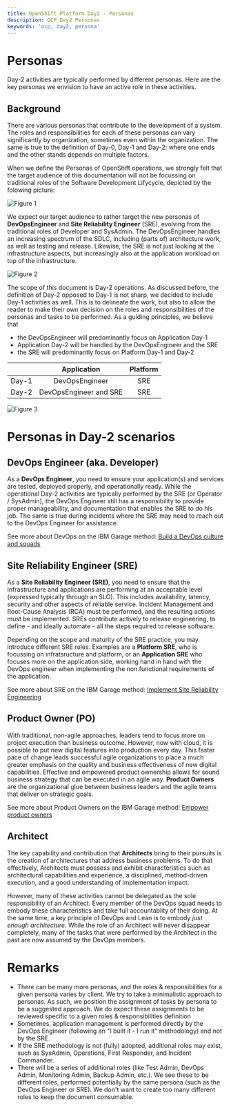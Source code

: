 ```yaml
---
title: OpenShift Platform Day2 - Personas
description: OCP Day2 Personas
keywords: 'ocp, day2, persona'
---
```


# Personas

Day-2 activities are typically performed by different personas. Here are the key personas we envision to have an active role in these activities.

## Background

There are various personas that contribute to the development of a system. The roles and responsibilities for each of these personas can vary significantly by organization, sometimes even within the organization. The same is true to the definition of Day-0, Day-1 and Day-2: where one ends and the other stands depends on multiple factors.

When we define the Personas of OpenShift operations, we strongly felt that the target audience of this documentation will not be focussing on traditional roles of the Software Development Lifycycle, depicted by the folowing picture:

![Figure 1](/assets/img/day2/Persona1.PNG "Figure 1")

We expect our target audience to rather target the new personas of **DevOpsEngineer** and **Site Reliability Engineer** (SRE), evolving from the traditional roles of Developer and SysAdmin. The DevOpsEngineer handles an increasing spectrum of the SDLC, including (parts of) architecture work, as well as testing and release. Likewise, the SRE is not just looking at the infrastructure aspects, but increasingly also at the application workload on top of the infrastructure.

![Figure 2](/assets/img/day2/Persona2.PNG "Figure 2")

The scope of this document is Day-2 operations. As discussed before, the definition of Day-2 opposed to Day-1 is not sharp, we decided to include Day-1 activities as well. This is to delineate the work, but also to allow the reader to make their own decision on the roles and responsibilities of the personas and tasks to be performed. 
As a guiding principles, we believe that
- the DevOpsEngineer will predominantly focus on Application Day-1
- Application Day-2 will be handled by the DevOpsEngineer and the SRE
- the SRE will predominantly focus on Platform Day-1 and Day-2

|               | Application    | Platform       |
| :------------ |:--------------:| :-------------:|
| Day-1         | DevOpsEngineer | SRE            |
| Day-2         | DevOpsEngineer and SRE       | SRE            |


![Figure 3](/assets/img/day2/Persona4.png "Figure 3")

# Personas in Day-2 scenarios

## DevOps Engineer (aka. Developer)
As a **DevOps Engineer**, you need to ensure your application(s) and services are tested, deployed properly, and operationally ready. While the operational Day-2 activities are typically performed by the SRE (or Operator / SysAdmin), the DevOps Engineer still has a responsibility to provide proper manageability, and documentation that enables the SRE to do his job. The same is true during incidents where the SRE may need to reach out to the DevOps Engineer for assistance.

See more about DevOps on the IBM Garage method: [Build a DevOps culture and squads](https://www.ibm.com/garage/method/practices/culture/practice_building_culture/)

## Site Reliability Engineer (SRE)
As a **Site Reliability Engineer (SRE)**, you need to ensure that the Infrastructure and applications are performing at an acceptable level (expressed typically through an SLO). This includes availability, latency, security and other aspects of reliable service. Incident Management and Root-Cause Analysis (RCA) must be performed, and the resulting actions must be implemented. SREs contribute actively to release engineering, to define - and ideally automate - all the steps required to release software.

Depending on the scope and maturity of the SRE practice, you may introduce different SRE roles. Examples are a **Platform SRE**, who is focussing on infratsructure and platform, or an **Application SRE** who focuses more on the application side, working hand in hand with the DevOps engineer when implementing the non.functional requirements of the application.

See more about SRE on the IBM Garage method: [Implement Site Reliability Engineering](https://www.ibm.com/garage/method/practices/manage/site-reliability-engineering)

## Product Owner (PO)
With traditional, non-agile approaches, leaders tend to focus more on project execution than business outcome. However, now with cloud, it is possible to put new digital features into production every day. This faster pace of change leads successful agile organizations to place a much greater emphasis on the quality and business effectiveness of new digital capabilities. Effective and empowered product ownership allows for sound business strategy that can be executed in an agile way. **Product Owners** are the organizational glue between business leaders and the agile teams that deliver on strategic goals.

See more about Product Owners on the IBM Garage method: [Empower product owners](https://www.ibm.com/garage/method/practices/culture/empower-product-owners/)



## Architect
The key capability and contribution that **Architects** bring to their pursuits is the creation of architectures that address business problems. To do that effectively, Architects must possess and exhibit characteristics such as architectural capabilities and experience, a disciplined, method-driven execution, and a good understanding of implementation impact. 

However, many of these activities cannot be delegated as the sole responsibility of an Architect. Every member of the DevOps squad needs to embody these characteristics and take full accountablity of their doing. At the same time, a key principle of DevOps and Lean is to embody _just enough architecture_. While the role of an Architect will never disappear completely, many of the tasks that were performed by the Architect in the past are now assumed by the DevOps members.



# Remarks
- There can be many more personas, and the roles & responsibilities for a given persona varies by client. We try to take a minimalistic approach to personas. As such, we position the assignment of tasks by persona to be a suggested approach. We do expect these assignments to be reviewed specific to a given roles & responsibilities definition
- Sometimes, application management is performed directly by the DevOps Engineer (following an "I built it - I run it" methodology) and not by the SRE. 
- If the SRE methodology is not (fully) adopted, additional roles may exist, such as SysAdmin, Operations, First Responder, and Incident Commander.
- There will be a series of additional roles (like Test Admin, DevOps Admin, Monitoring Admin, Backup Admin, etc.). We see these to be different roles, performed potentially by the same persona (such as the DevOps Engineer or SRE). We don't want to create too many different roles to keep  the document consumable.

